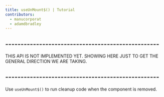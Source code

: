 ```yaml
---
title: useUnMount$() | Tutorial
contributors:
  - manucorporat
  - adamdbradley
---
```


## --------------------------------------------------

THIS API IS NOT IMPLEMENTED YET. SHOWING HERE JUST TO GET THE GENERAL DIRECTION WE ARE TAKING.

## --------------------------------------------------

Use `useUnMount$()` to run cleanup code when the component is removed.
